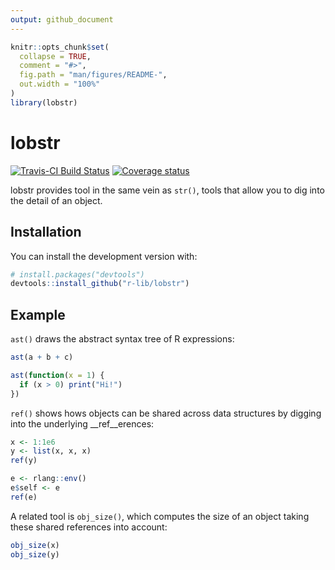 ```yaml
---
output: github_document
---
```


<!-- README.md is generated from README.Rmd. Please edit that file -->

```r
knitr::opts_chunk$set(
  collapse = TRUE,
  comment = "#>",
  fig.path = "man/figures/README-",
  out.width = "100%"
)
library(lobstr)
```
# lobstr

[![Travis-CI Build Status](https://travis-ci.org/r-lib/lobstr.svg?branch=master)](https://travis-ci.org/r-lib/lobstr)
[![Coverage status](https://codecov.io/gh/r-lib/lobstr/branch/master/graph/badge.svg)](https://codecov.io/github/r-lib/lobstr?branch=master)

lobstr provides tool in the same vein as `str()`, tools that allow you to dig into the detail of an object.

## Installation

You can install the development version with:

``` r
# install.packages("devtools")
devtools::install_github("r-lib/lobstr")
```
## Example

`ast()` draws the abstract syntax tree of R expressions:

```r
ast(a + b + c)

ast(function(x = 1) {
  if (x > 0) print("Hi!")
})
```

`ref()` shows hows objects can be shared across data structures by digging into the underlying __ref__erences:

```r
x <- 1:1e6
y <- list(x, x, x)
ref(y)

e <- rlang::env()
e$self <- e
ref(e)
```

A related tool is `obj_size()`, which computes the size of an object taking these shared references into account:

```r
obj_size(x)
obj_size(y)
```

